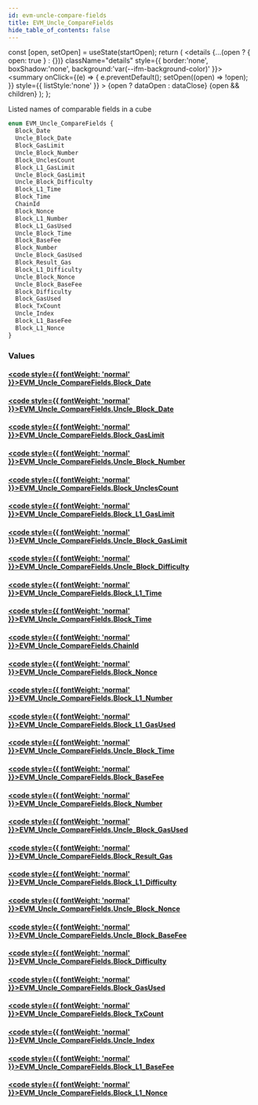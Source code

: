 ```yaml
---
id: evm-uncle-compare-fields
title: EVM_Uncle_CompareFields
hide_table_of_contents: false
---
```







  const [open, setOpen] = useState(startOpen);
  return (
    <details {...(open ? { open: true } : {})} className="details" style={{ border:'none', boxShadow:'none', background:'var(--ifm-background-color)' }}>
      <summary
        onClick={(e) => {
          e.preventDefault();
          setOpen((open) => !open);
        }}
        style={{ listStyle:'none' }}
      >
      {open ? dataOpen : dataClose}
      </summary>
      {open && children}
    </details>
  );
};








Listed names of comparable fields in a cube


```graphql
enum EVM_Uncle_CompareFields {
  Block_Date
  Uncle_Block_Date
  Block_GasLimit
  Uncle_Block_Number
  Block_UnclesCount
  Block_L1_GasLimit
  Uncle_Block_GasLimit
  Uncle_Block_Difficulty
  Block_L1_Time
  Block_Time
  ChainId
  Block_Nonce
  Block_L1_Number
  Block_L1_GasUsed
  Uncle_Block_Time
  Block_BaseFee
  Block_Number
  Uncle_Block_GasUsed
  Block_Result_Gas
  Block_L1_Difficulty
  Uncle_Block_Nonce
  Uncle_Block_BaseFee
  Block_Difficulty
  Block_GasUsed
  Block_TxCount
  Uncle_Index
  Block_L1_BaseFee
  Block_L1_Nonce
}
```




### Values

#### [<code style={{ fontWeight: 'normal' }}>EVM_Uncle_CompareFields.<b>Block_Date</b></code>](#)  
> 
> 
> 
> 

#### [<code style={{ fontWeight: 'normal' }}>EVM_Uncle_CompareFields.<b>Uncle_Block_Date</b></code>](#)  
> 
> 
> 
> 

#### [<code style={{ fontWeight: 'normal' }}>EVM_Uncle_CompareFields.<b>Block_GasLimit</b></code>](#)  
> 
> 
> 
> 

#### [<code style={{ fontWeight: 'normal' }}>EVM_Uncle_CompareFields.<b>Uncle_Block_Number</b></code>](#)  
> 
> 
> 
> 

#### [<code style={{ fontWeight: 'normal' }}>EVM_Uncle_CompareFields.<b>Block_UnclesCount</b></code>](#)  
> 
> 
> 
> 

#### [<code style={{ fontWeight: 'normal' }}>EVM_Uncle_CompareFields.<b>Block_L1_GasLimit</b></code>](#)  
> 
> 
> 
> 

#### [<code style={{ fontWeight: 'normal' }}>EVM_Uncle_CompareFields.<b>Uncle_Block_GasLimit</b></code>](#)  
> 
> 
> 
> 

#### [<code style={{ fontWeight: 'normal' }}>EVM_Uncle_CompareFields.<b>Uncle_Block_Difficulty</b></code>](#)  
> 
> 
> 
> 

#### [<code style={{ fontWeight: 'normal' }}>EVM_Uncle_CompareFields.<b>Block_L1_Time</b></code>](#)  
> 
> 
> 
> 

#### [<code style={{ fontWeight: 'normal' }}>EVM_Uncle_CompareFields.<b>Block_Time</b></code>](#)  
> 
> 
> 
> 

#### [<code style={{ fontWeight: 'normal' }}>EVM_Uncle_CompareFields.<b>ChainId</b></code>](#)  
> 
> 
> 
> 

#### [<code style={{ fontWeight: 'normal' }}>EVM_Uncle_CompareFields.<b>Block_Nonce</b></code>](#)  
> 
> 
> 
> 

#### [<code style={{ fontWeight: 'normal' }}>EVM_Uncle_CompareFields.<b>Block_L1_Number</b></code>](#)  
> 
> 
> 
> 

#### [<code style={{ fontWeight: 'normal' }}>EVM_Uncle_CompareFields.<b>Block_L1_GasUsed</b></code>](#)  
> 
> 
> 
> 

#### [<code style={{ fontWeight: 'normal' }}>EVM_Uncle_CompareFields.<b>Uncle_Block_Time</b></code>](#)  
> 
> 
> 
> 

#### [<code style={{ fontWeight: 'normal' }}>EVM_Uncle_CompareFields.<b>Block_BaseFee</b></code>](#)  
> 
> 
> 
> 

#### [<code style={{ fontWeight: 'normal' }}>EVM_Uncle_CompareFields.<b>Block_Number</b></code>](#)  
> 
> 
> 
> 

#### [<code style={{ fontWeight: 'normal' }}>EVM_Uncle_CompareFields.<b>Uncle_Block_GasUsed</b></code>](#)  
> 
> 
> 
> 

#### [<code style={{ fontWeight: 'normal' }}>EVM_Uncle_CompareFields.<b>Block_Result_Gas</b></code>](#)  
> 
> 
> 
> 

#### [<code style={{ fontWeight: 'normal' }}>EVM_Uncle_CompareFields.<b>Block_L1_Difficulty</b></code>](#)  
> 
> 
> 
> 

#### [<code style={{ fontWeight: 'normal' }}>EVM_Uncle_CompareFields.<b>Uncle_Block_Nonce</b></code>](#)  
> 
> 
> 
> 

#### [<code style={{ fontWeight: 'normal' }}>EVM_Uncle_CompareFields.<b>Uncle_Block_BaseFee</b></code>](#)  
> 
> 
> 
> 

#### [<code style={{ fontWeight: 'normal' }}>EVM_Uncle_CompareFields.<b>Block_Difficulty</b></code>](#)  
> 
> 
> 
> 

#### [<code style={{ fontWeight: 'normal' }}>EVM_Uncle_CompareFields.<b>Block_GasUsed</b></code>](#)  
> 
> 
> 
> 

#### [<code style={{ fontWeight: 'normal' }}>EVM_Uncle_CompareFields.<b>Block_TxCount</b></code>](#)  
> 
> 
> 
> 

#### [<code style={{ fontWeight: 'normal' }}>EVM_Uncle_CompareFields.<b>Uncle_Index</b></code>](#)  
> 
> 
> 
> 

#### [<code style={{ fontWeight: 'normal' }}>EVM_Uncle_CompareFields.<b>Block_L1_BaseFee</b></code>](#)  
> 
> 
> 
> 

#### [<code style={{ fontWeight: 'normal' }}>EVM_Uncle_CompareFields.<b>Block_L1_Nonce</b></code>](#)  
> 
> 
> 
> 



